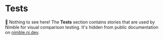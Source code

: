 
<Meta title="Tests/Docs" />

# Tests

🙈 Nothing to see here! The **Tests** section contains stories that are used by
Nimble for visual comparison testing. It's hidden from public documentation on
[nimble.ni.dev](https://nimble.ni.dev/storybook).
